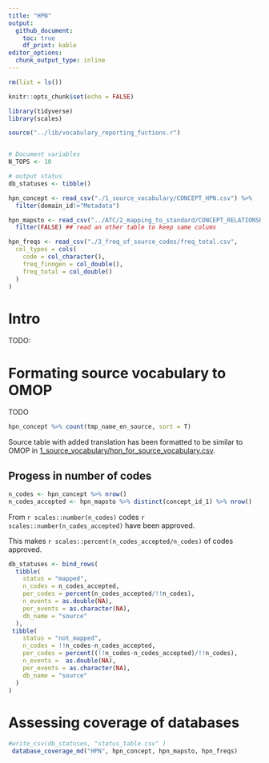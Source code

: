```yaml
---
title: "HPN"
output:
  github_document:
    toc: true
    df_print: kable
editor_options: 
  chunk_output_type: inline
---
```


```r
rm(list = ls())

knitr::opts_chunk$set(echo = FALSE)

library(tidyverse)
library(scales)

source("../lib/vocabulary_reporting_fuctions.r")


# Document variables 
N_TOPS <- 10

# output status
db_statuses <- tibble()

```

```r
hpn_concept <- read_csv("./1_source_vocabulary/CONCEPT_HPN.csv") %>% 
  filter(domain_id!="Metadata")

hpn_mapsto <- read_csv("../ATC/2_mapping_to_standard/CONCEPT_RELATIONSHIP_ATC.csv") %>% 
  filter(FALSE) ## read an other table to keep same colums

hpn_freqs <- read_csv("./3_freq_of_source_codes/freq_total.csv",
  col_types = cols(
    code = col_character(),
    freq_finngen = col_double(),
    freq_total = col_double()
  )
)
```


# Intro
TODO:


# Formating source vocabulary to OMOP
TODO

```r
hpn_concept %>% count(tmp_name_en_source, sort = T)
```

Source table with added translation has been formatted to be similar to OMOP in  [1_source_vocabulary/hpn_for_source_vocabulary.csv](1_source_vocabulary/hpn_for_source_vocabulary.csv). 



## Progess in number of codes
```r
n_codes <- hpn_concept %>% nrow()
n_codes_accepted <- hpn_mapsto %>% distinct(concept_id_1) %>% nrow()
```


From `r scales::number(n_codes)` codes `r scales::number(n_codes_accepted)` have been approved. 

This makes `r scales::percent(n_codes_accepted/n_codes)` of codes approved. 


```r
db_statuses <- bind_rows(
  tibble(
    status = "mapped",
    n_codes = n_codes_accepted,
    per_codes = percent(n_codes_accepted/!!n_codes),
    n_events = as.double(NA),
    per_events = as.character(NA), 
    db_name = "source"
  ),
 tibble(
    status = "not_mapped",
    n_codes = !!n_codes-n_codes_accepted,
    per_codes = percent((!!n_codes-n_codes_accepted)/!!n_codes),
    n_events =  as.double(NA),
    per_events = as.character(NA), 
    db_name = "source"
  )
)
```





# Assessing coverage of databases


```r

#write_csv(db_statuses, "status_table.csv" )
 database_coverage_md("HPN", hpn_concept, hpn_mapsto, hpn_freqs) 

```
















